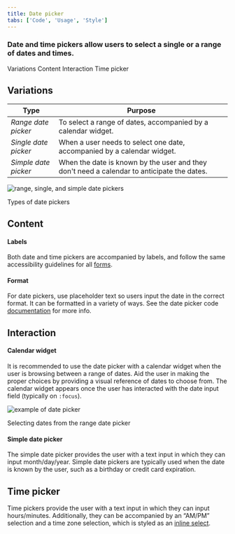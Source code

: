 ```yaml
---
title: Date picker
tabs: ['Code', 'Usage', 'Style']
---
```


### Date and time pickers allow users to select a single or a range of dates and times.

<AnchorLinks>

<AnchorLink>Variations</AnchorLink>
<AnchorLink>Content</AnchorLink>
<AnchorLink>Interaction</AnchorLink>
<AnchorLink>Time picker</AnchorLink>

</AnchorLinks>

## Variations

| Type                 | Purpose                                                                                    |
| -------------------- | ------------------------------------------------------------------------------------------ |
| _Range date picker_  | To select a range of dates, accompanied by a calendar widget.                              |
| _Single date picker_ | When a user needs to select one date, accompanied by a calendar widget.                    |
| _Simple date picker_ | When the date is known by the user and they don't need a calendar to anticipate the dates. |

<Row>
<Column colLg={8}>

![range, single, and simple date pickers](images/date-picker-usage-1.png)

<Caption>Types of date pickers</Caption>

</Column>
</Row>

## Content

#### Labels

Both date and time pickers are accompanied by labels, and follow the same accessibility guidelines for all [forms](/components/form).

#### Format

For date pickers, use placeholder text so users input the date in the correct format. It can be formatted in a variety of ways. See the date picker code [documentation](https://github.com/carbon-design-system/carbon-components/blob/master/packages/components/src/components/date-picker/README.md) for more info.

## Interaction

#### Calendar widget

It is recommended to use the date picker with a calendar widget when the user is browsing between a range of dates. Aid the user in making the proper choices by providing a visual reference of dates to choose from. The calendar widget appears once the user has interacted with the date input field (typically on `:focus`).

<Row>
<Column colLg={8}>

![example of date picker](images/date-picker-usage-animation-1.gif)

<Caption>Selecting dates from the range date picker</Caption>

</Column>
</Row>

#### Simple date picker

The simple date picker provides the user with a text input in which they can input month/day/year. Simple date pickers are typically used when the date is known by the user, such as a birthday or credit card expiration.

## Time picker

Time pickers provide the user with a text input in which they can input hours/minutes. Additionally, they can be accompanied by an “AM/PM” selection and a time zone selection, which is styled as an [inline select](/components/select).
